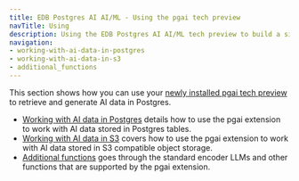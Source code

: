 ```yaml
---
title: EDB Postgres AI AI/ML - Using the pgai tech preview
navTitle: Using
description: Using the EDB Postgres AI AI/ML tech preview to build a simple retrieval augmented generation (RAG) application in Postgres.
navigation:
- working-with-ai-data-in-postgres
- working-with-ai-data-in-s3
- additional_functions
---
```


This section shows how you can use your [newly installed pgai tech preview](../install-tech-preview) to retrieve and generate AI data in Postgres.

* [Working with AI data in Postgres](working-with-ai-data-in-postgres) details how to use the pgai extension to work with AI data stored in Postgres tables.
* [Working with AI data in S3](working-with-ai-data-in-S3) covers how to use the pgai extension to work with AI data stored in S3 compatible object storage.
* [Additional functions](additional_functions) goes through the standard encoder LLMs and other functions that are supported by the pgai extension.

